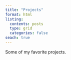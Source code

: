 ```yaml
---
title: "Projects"
format: html
listing:
  contents: posts
  type: grid
  categories: false
seach: true
---
```


Some of my favorite projects.
